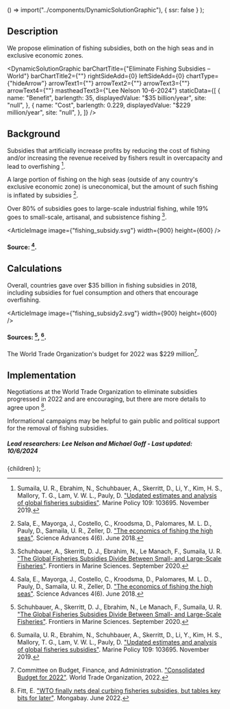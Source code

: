 
  () => import("../components/DynamicSolutionGraphic"),
  { ssr: false }
);


## Description

We propose elimination of fishing subsidies, both on the high seas and in exclusive economic zones.

<DynamicSolutionGraphic
  barChartTitle={"Eliminate Fishing Subsidies – World"}
  barChartTitle2={""}
  rightSideAdd={0}
  leftSideAdd={0}
  chartType={"hideArrow"}
  arrowText1={""}
  arrowText2={""}
  arrowText3={""}
  arrowText4={""}
  mastheadText3={"Lee Nelson 10-6-2024"}
  staticData={[
    {
      name: "Benefit",
      barlength: 35,
      displayedValue: "$35 billion/year",
      site: "null",
    },
    {
      name: "Cost",
      barlength: 0.229,
      displayedValue: "$229 million/year",
      site: "null",
    },
  ]}
/>

## Background

Subsidies that artificially increase profits by reducing the cost of fishing and/or increasing the revenue received by fishers result in overcapacity and lead to overfishing [^"31"].

A large portion of fishing on the high seas (outside of any country's exclusive economic zone) is uneconomical, but the amount of such fishing is inflated by subsidies [^"29"].

Over 80% of subsidies goes to large-scale industrial fishing, while 19% goes to small-scale, artisanal, and subsistence fishing [^"30"].

<ArticleImage image={"fishing_subsidy.svg"} width={900} height={600} />
#### Source: [^"29"].

## Calculations

Overall, countries gave over $35 billion in fishing subsidies in 2018, including subsidies for fuel consumption and others that encourage overfishing.

<ArticleImage image={"fishing_subsidy2.svg"} width={900} height={600} />
#### Sources: [^"30"], [^"31"].

The World Trade Organization's budget for 2022 was $229 million[^"1"].

## Implementation

Negotiations at the World Trade Organization to eliminate subsidies progressed in 2022 and are encouraging, but there are more details to agree upon [^"9"].

Informational campaigns may be helpful to gain public and political support for the removal of fishing subsidies.

##### Lead researchers: Lee Nelson and Michael Goff - Last updated: 10/6/2024

[^"9"]: Fitt, E. ["WTO finally nets deal curbing fisheries subsidies, but tables key bits for later"](https://news.mongabay.com/2022/06/wto-finally-nets-deal-curbing-fisheries-subsidies-but-tables-key-bits-for-later/). Mongabay. June 2022.
[^"29"]: Sala, E., Mayorga, J., Costello, C., Kroodsma, D., Palomares, M. L. D., Pauly, D., Samaila, U. R., Zeller, D. ["The economics of fishing the high seas"](https://www.science.org/doi/10.1126/sciadv.aat2504). Science Advances 4(6). June 2018.
[^"30"]: Schuhbauer, A., Skerritt, D. J., Ebrahim, N., Le Manach, F., Sumaila, U. R. ["The Global Fisheries Subsidies Divide Between Small- and Large-Scale Fisheries"](https://www.frontiersin.org/articles/10.3389/fmars.2020.539214/full). Frontiers in Marine Sciences. September 2020.
[^"31"]: Sumaila, U. R., Ebrahim, N., Schuhbauer, A., Skerritt, D., Li, Y., Kim, H. S., Mallory, T. G., Lam, V. W. L., Pauly, D. ["Updated estimates and analysis of global fisheries subsidies"](https://www.sciencedirect.com/science/article/pii/S0308597X19303677?via%3Dihub). Marine Policy 109: 103695. November 2019.
[^"1"]: Committee on Budget, Finance, and Administration. ["Consolidated Budget for 2022"](https://www.wto.org/english/thewto_e/secre_e/budget_e.htm). World Trade Organization, 2022.

  <SolutionDropdown problem={problem} solution={solution}>
    {children}
  </SolutionDropdown>
);
